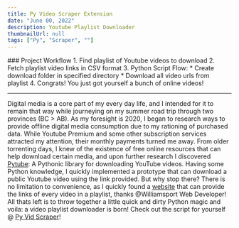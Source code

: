 ```yaml
---
title: Py Video Scraper Extension
date: "June 00, 2022"
description: Youtube Playlist Downloader
thumbnailUrl: null
tags: ["Py", "Scraper", ""]
---
```



<div>
  <div>
    ### Project Workflow
    1. Find playlist of Youtube videos to download
    2. Fetch playlist video links in CSV format
    3. Python Script Flow:
        * Create download folder in specified directory
        * Download all video urls from playlist
    4. Congrats! You just got yourself a bunch of online videos!
    </div>
  
  ---

  Digital media is a core part of my every day life, and I intended for it to remain that way while journeying on my summer road trip through two provinces (BC > AB).
  As my foresight is 2020, I began to research ways to provide offline digital media consumption due to my rationing of purchased data. 
  While Youtube Premium and some other subscription services attracted my attention, their monthly payments turned me away.
  From older torrenting days, I knew of the existence of free online resources that can help download certain media, and upon further research I discovered [Pytube](https://pytube.io/en/latest/): A Pythonic library for downloading YouTube videos. 
  Having some Python knowledge, I quickly implemented a prototype that can download a public Youtube video using the link provided. But why stop there? 
  There is no limitation to convenience, as I quickly found a [website](http://www.williamsportwebdeveloper.com/FavBackUp.aspx) that can provide the links of every video in a playlist, thanks @Williamsport Web Developer!
  All thats left is to throw together a little quick and dirty Python magic and voila: a video playlist downloader is born!
  Check out the script for yourself @ [Py Vid Scraper](https://github.com/sibulus13/Scraper/blob/master/vidScraper/vidScraper.py)!
</div>